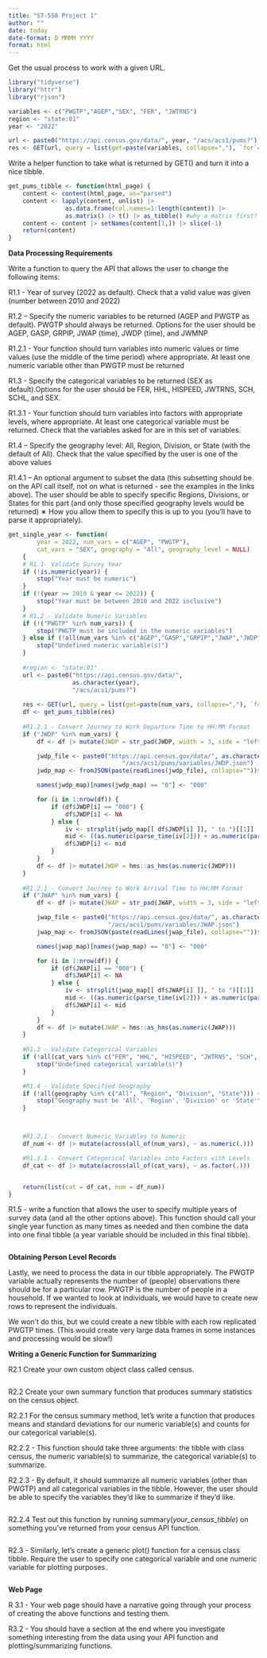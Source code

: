 ```yaml
---
title: "ST-558 Project 1"
author: ""
date: today
date-format: D MMMM YYYY
format: html
---
```


Get the usual process to work with a given URL.

```r
library("tidyverse")
library("httr")
library("rjson")
```

```r
variables <- c("PWGTP","AGEP","SEX", "FER", "JWTRNS")
region <- "state:01"
year <- "2022"

url <- paste0("https://api.census.gov/data/", year, "/acs/acs1/pums?")
res <- GET(url, query = list(get=paste(variables, collapse=","), `for`=region))
```

Write a helper function to take what is returned by GET() and turn it into a nice tibble.

```r
get_pums_tibble <- function(html_page) {
    content <- content(html_page, as="parsed")
    content <- lapply(content, unlist) |>
                as.data.frame(col.names=1:length(content)) |>
                as.matrix() |> t() |> as_tibble() #why a matrix first?
    content <- content |> setNames(content[1,]) |> slice(-1)
    return(content)
}
```

**Data Processing Requirements**

Write a function to query the API that allows the user to change the following items:

R1.1 - Year of survey (2022 as default). Check that a valid value was given (number between 2010 and 2022)

R1.2 – Specify the numeric variables to be returned (AGEP and PWGTP as default). PWGTP should always be returned. Options for the user should be AGEP, GASP, GRPIP, JWAP (time), JWDP (time), and JWMNP

R1.2.1 - Your function should turn variables into numeric values or time values (use the middle of the time period) where appropriate. At least one numeric variable other than PWGTP must be returned

R1.3 - Specify the categorical variables to be returned (SEX as default).Options for the user should be FER, HHL, HISPEED, JWTRNS, SCH, SCHL, and SEX.

R1.3.1 - Your function should turn variables into factors with appropriate levels, where appropriate. At least one categorical variable must be returned. Check that the variables asked for are in this set of variables.

R1.4 – Specify the geography level: All, Region, Division, or State (with the default of All). Check that the value specified by the user is one of the above values

R1.4.1 – An optional argument to subset the data (this subsetting should be on the API call itself, not on what is returned - see the examples in the links above). The user should be able to specify specific Regions, Divisions, or States for this part (and only those specified geography levels would be returned) ∗ How you allow them to specify this is up to you (you’ll have to parse it appropriately).

```r

get_single_year <- function(
        year = 2022, num_vars = c("AGEP", "PWGTP"), 
        cat_vars = "SEX", geography = "All", geography_level = NULL)
    {
    # R1.1- Validate Survey Year
    if (!is.numeric(year)) {
        stop("Year must be numeric")
    } 
    if (!(year >= 2010 & year <= 2022)) {
        stop("Year must be between 2010 and 2022 inclusive")
    }
    # R1.2 - Validate Numeric Variables
    if (!("PWGTP" %in% num_vars)) {
        stop("PWGTP must be included in the numeric variables")
    } else if (!all(num_vars %in% c("AGEP","GASP","GRPIP","JWAP","JWDP","JWMNP","PWGTP"))) {
        stop("Undefined numeric variable(s)")
    }
    
    #region <- "state:01"
    url <- paste0("https://api.census.gov/data/",
                  as.character(year),
                  "/acs/acs1/pums?")
    
    res <- GET(url, query = list(get=paste(num_vars, collapse=","), `for`= geography))
    df <- get_pums_tibble(res)
    
    #R1.2.1 - Convert Journey to Work Departure Time to HH:MM Format
    if ("JWDP" %in% num_vars) {
        df <- df |> mutate(JWDP = str_pad(JWDP, width = 3, side = "left", pad = "0"))

        jwdp_file <- paste0("https://api.census.gov/data/", as.character(year),
                                "/acs/acs1/pums/variables/JWDP.json")
        jwdp_map <- fromJSON(paste(readLines(jwdp_file), collapse=""))$values$item |> as.list()

        names(jwdp_map)[names(jwdp_map) == "0"] <- "000"

        for (i in 1:nrow(df)) {
            if (df$JWDP[i] == "000") {
                df$JWDP[i] <- NA
            } else {
                iv <- strsplit(jwdp_map[[ df$JWDP[i] ]], " to ")[[1]] |> str_remove_all("\\.") |> str_to_upper()
                mid <- ((as.numeric(parse_time(iv[2])) + as.numeric(parse_time(iv[1])) ) / 2)
                df$JWDP[i] <- mid
            }
        }
        df <- df |> mutate(JWDP = hms::as_hms(as.numeric(JWDP)))
    }
    
    #R1.2.1 - Convert Journey to Work Arrival Time to HH:MM Format
    if ("JWAP" %in% num_vars) {
        df <- df |> mutate(JWAP = str_pad(JWAP, width = 3, side = "left", pad = "0"))

        jwap_file <- paste0("https://api.census.gov/data/", as.character(year),
                            "/acs/acs1/pums/variables/JWAP.json")
        jwap_map <- fromJSON(paste(readLines(jwap_file), collapse=""))$values$item |> as.list()

        names(jwap_map)[names(jwap_map) == "0"] <- "000"

        for (i in 1:nrow(df)) {
            if (df$JWAP[i] == "000") {
                df$JWAP[i] <- NA
            } else {
                iv <- strsplit(jwap_map[[ df$JWAP[i] ]], " to ")[[1]] |> str_remove_all("\\.") |> str_to_upper()
                mid <- ((as.numeric(parse_time(iv[2])) + as.numeric(parse_time(iv[1])) ) / 2)
                df$JWAP[i] <- mid
            }
        }
        df <- df |> mutate(JWAP = hms::as_hms(as.numeric(JWAP)))
    }
    
    #R1.3 - Validate Categorical Variables
    if (!all(cat_vars %in% c("FER", "HHL", "HISPEED", "JWTRNS", "SCH", "SCHL", "SEX"))) {
        stop("Undefined categorical variable(s)")
    }

    #R1.4 - Validate Specified Geography
    if (!all(geography %in% c("All", "Region", "Division", "State"))) {
        stop("Geography must be 'All', 'Region', 'Division' or 'State'")
    }



    #R1.2.1 - Convert Numeric Variables to Numeric
    df_num <- df |> mutate(across(all_of(num_vars), ~ as.numeric(.)))

    #R1.3.1 - Convert Categorical Variables into Factors with Levels
    df_cat <- df |> mutate(across(all_of(cat_vars), ~ as.factor(.)))


    return(list(cat = df_cat, num = df_num))
}
```

R1.5 - write a function that allows the user to specify multiple years of survey data (and all the other options above). This function should call your single year function as many times as needed and then combine the data into one final tibble (a year variable should be included in this final tibble).

```r

```

**Obtaining Person Level Records**

Lastly, we need to process the data in our tibble appropriately. The PWGTP variable actually represents the number of (people) observations there should be for a particular row. PWGTP is the number of people in a household. If we wanted to look at individuals, we would have to create new rows to represent the individuals.

We won’t do this, but we could create a new tibble with each row replicated PWGTP times. (This would create very large data frames in some instances and processing would be slow!)

**Writing a Generic Function for Summarizing**

R2.1 Create your own custom object class called census.

```r

```

R2.2 Create your own summary function that produces summary statistics on the census object.

R2.2.1 For the census summary method, let’s write a function that produces means and standard deviations for our numeric variable(s) and counts for our categorical variable(s).

R2.2.2 - This function should take three arguments: the tibble with class census, the numeric variable(s) to summarize, the categorical variable(s) to summarize.

R2.2.3 - By default, it should summarize all numeric variables (other than PWGTP) and all categorical variables in the tibble. However, the user should be able to specify the variables they’d like to summarize if they’d like.

```r

```

R2.2.4 Test out this function by running summary(*your_census_tibble*) on something you’ve returned from your census API function.

```r

```

R2.3 - Similarly, let’s create a generic plot() function for a census class tibble. Require the user to specify one categorical variable and one numeric variable for plotting purposes.

```r

```

**Web Page**

R 3.1 - Your web page should have a narrative going through your process of creating the above functions and testing them.

R3.2 - You should have a section at the end where you investigate something interesting from the data using your API function and plotting/summarizing functions.
